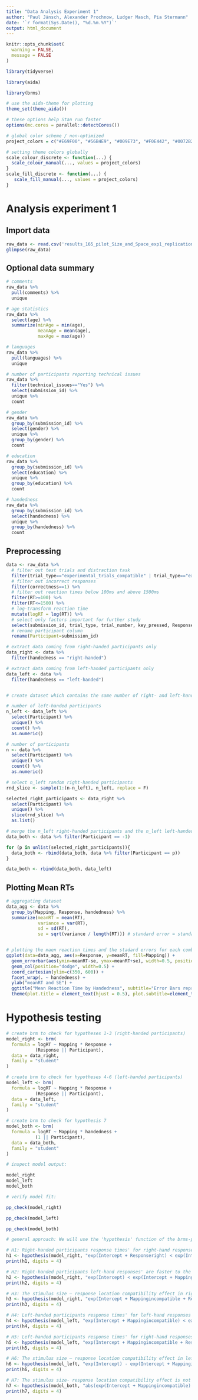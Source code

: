 ```yaml
---
title: "Data Analysis Experiment 1"
author: "Paul Jänsch, Alexander Prochnow, Ludger Masch, Pia Stermann"
date: '`r format(Sys.Date(), "%d.%m.%Y")`'
output: html_document
---
```


```r
knitr::opts_chunk$set(
  warning = FALSE, 
  message = FALSE 
)
```

```r
library(tidyverse)

library(aida)

library(brms)

# use the aida-theme for plotting
theme_set(theme_aida())

# these options help Stan run faster
options(mc.cores = parallel::detectCores())

# global color scheme / non-optimized
project_colors = c("#E69F00", "#56B4E9", "#009E73", "#F0E442", "#0072B2", "#D55E00", "#CC79A7", "#000000")

# setting theme colors globally
scale_colour_discrete <- function(...) {
  scale_colour_manual(..., values = project_colors)
}
scale_fill_discrete <- function(...) {
   scale_fill_manual(..., values = project_colors)
} 
```

# Analysis experiment 1

## Import data

```r
raw_data <- read.csv('results_165_pilot_Size_and_Space_exp1_replication_Group1XPLab2020.csv')
glimpse(raw_data)
```

## Optional data summary

```r
# comments
raw_data %>% 
  pull(comments) %>% 
  unique

# age statistics
raw_data %>% 
  select(age) %>% 
  summarize(minAge = min(age),
            meanAge = mean(age),
            maxAge = max(age))

# languages
raw_data %>% 
  pull(languages) %>% 
  unique

# number of participants reporting technical issues
raw_data %>%
  filter(technical_issues=="Yes") %>% 
  select(submission_id) %>% 
  unique %>% 
  count

# gender
raw_data %>% 
  group_by(submission_id) %>% 
  select(gender) %>% 
  unique %>% 
  group_by(gender) %>% 
  count

# education
raw_data %>% 
  group_by(submission_id) %>% 
  select(education) %>% 
  unique %>% 
  group_by(education) %>% 
  count

# handedness
raw_data %>% 
  group_by(submission_id) %>% 
  select(handedness) %>% 
  unique %>% 
  group_by(handedness) %>% 
  count
```

## Preprocessing

```r

data <- raw_data %>%
  # filter out test trials and distraction task
  filter(trial_type=="experimental_trials_compatible" | trial_type=="experimental_trials_incompatible") %>% 
  # filter out incorrect responses
  filter(correctness==1) %>% 
  # filter out reaction times below 100ms and above 1500ms
  filter(RT>=100) %>% 
  filter(RT<=1500) %>% 
  # log-transform reaction time
  mutate(logRT = log(RT)) %>% 
  # select only factors important for further study
  select(submission_id, trial_type, trial_number, key_pressed, Response, correctness, RT, logRT, Mapping, expected, handedness) %>% 
  # rename participant column
  rename(Participant=submission_id)

# extract data coming from right-handed participants only
data_right <- data %>% 
  filter(handedness == "right-handed")

# extract data coming from left-handed participants only
data_left <- data %>% 
  filter(handedness == "left-handed")


# create dataset which contains the same number of right- and left-handed participants (for hypothesis 7): 

# number of left-handed participants
n_left <- data_left %>%
  select(Participant) %>% 
  unique() %>% 
  count() %>% 
  as.numeric()

# number of participants
n <- data %>%
  select(Participant) %>% 
  unique() %>% 
  count() %>% 
  as.numeric()

# select n_left random right-handed participants
rnd_slice <- sample(1:(n-n_left), n_left, replace = F)

selected_right_participants <- data_right %>%
  select(Participant) %>% 
  unique() %>% 
  slice(rnd_slice) %>% 
  as.list()

# merge the n_left right-handed participants and the n_left left-handed participants
data_both <- data %>% filter(Participant == -1)

for (p in unlist(selected_right_participants)){
  data_both <- rbind(data_both, data %>% filter(Participant == p))
}

data_both <- rbind(data_both, data_left)

```

## Plotting Mean RTs 

```r

# aggregating dataset
data_agg <- data %>% 
  group_by(Mapping, Response, handedness) %>% 
  summarize(meanRT = mean(RT),
            variance = var(RT),
            sd = sd(RT),
            se = sqrt(variance / length(RT))) # standard error = standard deviation of the sampling distribution


# plotting the maen reaction times and the stadard errors for each combination of mapping, handedness and response side
ggplot(data=data_agg, aes(x=Response, y=meanRT, fill=Mapping)) +
  geom_errorbar(aes(ymin=meanRT-se, ymax=meanRT+se), width=0.5, position=position_dodge2(padding=0.5)) +
  geom_col(position="dodge", width=0.5) +
  coord_cartesian(ylim=c(350, 600)) +
  facet_wrap(. ~ handedness) + 
  ylab("meanRT and SE") + 
  ggtitle("Mean Reaction Time by Handedness", subtitle="Error Bars represent the Standard Error") +
  theme(plot.title = element_text(hjust = 0.5), plot.subtitle=element_text(hjust = 0.5)) # center titles

```


# Hypothesis testing

```r

# create brm to check for hypotheses 1-3 (right-handed participants)
model_right <- brm(
  formula = logRT ~ Mapping * Response +
           (Response || Participant),
  data = data_right,
  family = "student"
)

# create brm to check for hypotheses 4-6 (left-handed participants)
model_left <- brm(
  formula = logRT ~ Mapping * Response +
           (Response || Participant),
  data = data_left,
  family = "student"
)

# create brm to check for hypothesis 7
model_both <- brm(
  formula = logRT ~ Mapping * handedness +
           (1 || Participant),
  data = data_both,
  family = "student"
)

```

```r
# inspect model output:

model_right
model_left
model_both

# verify model fit:

pp_check(model_right)

pp_check(model_left)

pp_check(model_both)

```

```r

# general approach: We will use the 'hypothesis' function of the brms-package to evaluate the hypotheses. This function uses the posterior samples of our brm to determine the proportion of samples supporting the hypothesis. This proportion is then transformed into an evidence ratio aka Bayes factor.

# H1: Right-handed participants response times' for right-hand responses are faster to the larger stimulus than to the smaller stimulus.
h1 <- hypothesis(model_right, "exp(Intercept + Responseright) < exp(Intercept + Mappingincompatible + Responseright + Mappingincompatible:Responseright)")
print(h1, digits = 4)

# H2: Right-handed participants left-hand responses' are faster to the smaller stimulus than to the larger stimulus.
h2 <- hypothesis(model_right, "exp(Intercept) < exp(Intercept + Mappingincompatible)")
print(h2, digits = 4)

# H3: The stimulus size – response location compatibility effect in right-handed participants is larger for right-hand responses than for left-hand responses.
h3 <- hypothesis(model_right, "exp(Intercept + Mappingincompatible + Responseright + Mappingincompatible:Responseright) - exp(Intercept + Responseright) > exp(Intercept + Mappingincompatible) - exp(Intercept)")
print(h3, digits = 4)

# H4: Left-handed participants response times' for left-hand responses are faster to the larger stimulus than to the smaller stimulus.
h4 <- hypothesis(model_left, "exp(Intercept + Mappingincompatible) < exp(Intercept)")
print(h4, digits = 4)

# H5: Left-handed participants response times' for right-hand responses are faster to the smaller stimulus than to the larger stimulus.
h5 <- hypothesis(model_left, "exp(Intercept + Mappingincompatible + Responseright + Mappingincompatible:Responseright) < exp(Intercept + Responseright)")
print(h5, digits = 4)

# H6: The stimulus size – response location compatibility effect in left-handed participants is larger for left-hand responses than for right-hand responses.
h6 <- hypothesis(model_left, "exp(Intercept) - exp(Intercept + Mappingincompatible) > exp(Intercept + Responseright) - exp(Intercept + Mappingincompatible + Responseright + Mappingincompatible:Responseright)")
print(h6, digits = 4)

# H7: The stimulus size- response location compatibility effect is not equally large for left- and righthanded people. I.e., the absolute difference between response times in the compatible condition and response times in the incompatible condition is not similar for right-handed and left-handed people.
h7 <- hypothesis(model_both, "abs(exp(Intercept + Mappingincompatible) - exp(Intercept)) < abs(exp(Intercept + Mappingincompatible + handednessrightMhanded + Mappingincompatible:handednessrightMhanded) - exp(Intercept + handednessrightMhanded))")
print(h7, digits = 4)


```

